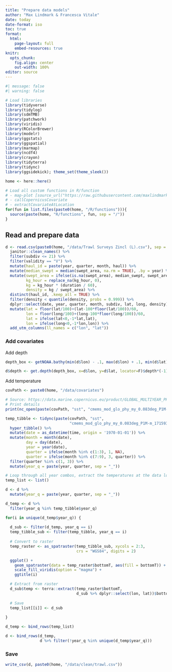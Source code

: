 ```yaml
---
title: "Prepare data models"
author: "Max Lindmark & Francesca Vitale"
date: today
date-format: iso
toc: true
format: 
  html:
    page-layout: full
    embed-resources: true
knitr: 
  opts_chunk:
    fig.align: center
    out-width: 100%
editor: source
---
```


```r
#| message: false
#| warning: false

# Load libraries
library(tidyverse)
library(tidylog)
library(sdmTMB)
library(patchwork)
library(viridis)
library(RColorBrewer)
library(modelr)
library(ggstats)
library(ggspatial)
library(marmap)
library(ncdf4)
library(crayon)
library(tidyterra)
library(tidync)
library(ggsidekick); theme_set(theme_sleek())

home <- here::here()

# Load all custom functions in R/function
# - map-plot [source_url("https://raw.githubusercontent.com/maxlindmark/cod-interactions/main/R/functions/map-plot.R")]
# - callCopernicusCovariate
# - extractCovariateAtLocation
for(fun in list.files(paste0(home, "/R/functions"))){
  source(paste(home, "R/functions", fun, sep = "/"))
}
```

## Read and prepare data

```r
d <- read.csv(paste0(home, "/data/Trawl Surveys Zincl (L).csv"), sep = ";", dec = ",") %>% 
  janitor::clean_names() %>% 
  filter(subdiv <= 21) %>% 
  filter(validity == "V") %>% 
  mutate(haul_id = paste(year, quarter, month, haul)) %>% 
  mutate(median_swept = median(swept_area, na.rm = TRUE), .by = year) %>%
  mutate(swept_area = ifelse(is.na(swept_area), median_swept, swept_area),
         kg_hour = replace_na(kg_hour, 0),
         kg = kg_hour * (duration / 60),
         density = kg / swept_area) %>% 
  distinct(haul_id, .keep_all = TRUE) %>% 
  filter(density < quantile(density, probs = 0.999)) %>% 
  dplyr::select(date, year, quarter, month, subdiv, lat, long, density) %>% 
  mutate(lat = floor(lat/100)+(lat-100*floor(lat/100))/60,
         lon = floor(long/100)+(long-100*floor(long/100))/60,
         lat = ifelse(lat<0,-1*lat,lat),
         lon = ifelse(long<0,-1*lon,lon)) %>% 
  add_utm_columns(ll_names = c("lon", "lat"))
```

### Add covariates
Add depth

```r
depth_box <- getNOAA.bathy(min(d$lon) - .1, max(d$lon) + .1, min(d$lat)  - .1, max(d$lat) + .1)

d$depth <- get.depth(depth_box, x=d$lon, y=d$lat, locator=F)$depth*(-1)
```

Add temperature

```r
covPath <- paste0(home, "/data/covariates")

# Source: https://data.marine.copernicus.eu/product/GLOBAL_MULTIYEAR_PHY_001_030/download?dataset=cmems_mod_glo_phy_my_0.083deg_P1M-m_202311
# Print details
print(nc_open(paste(covPath, "sst", "cmems_mod_glo_phy_my_0.083deg_P1M-m_1715939377383.nc", sep = "/")))

temp_tibble <- tidync(paste(covPath, "sst",
                            "cmems_mod_glo_phy_my_0.083deg_P1M-m_1715939377383.nc", sep = "/")) %>%
  hyper_tibble() %>% 
  mutate(date = as_datetime(time, origin = '1970-01-01')) %>%
  mutate(month = month(date),
         day = day(date),
         year = year(date),
         quarter = ifelse(month %in% c(1:3), 1, NA),
         quarter = ifelse(month %in% c(7:9), 3, quarter)) %>% 
  filter(quarter %in% c(1, 3)) %>% 
  mutate(year_q = paste(year, quarter, sep = "_"))

# Loop through all year combos, extract the temperatures at the data locations
temp_list <- list()

d <- d %>% 
  mutate(year_q = paste(year, quarter, sep = "_")) 

d_temp <- d %>% 
  filter(year_q %in% temp_tibble$year_q)

for(i in unique(d_temp$year_q)) {
  
  d_sub <- filter(d_temp, year_q == i)
  temp_tibble_sub <- filter(temp_tibble, year_q == i)
  
  # Convert to raster
  temp_raster <- as_spatraster(temp_tibble_sub, xycols = 2:3,
                               crs = "WGS84", digits = 2)

  ggplot() +
    geom_spatraster(data = temp_raster$bottomT, aes(fill = bottomT)) + 
    scale_fill_viridis(option = "magma") +
    ggtitle(i)

  # Extract from raster
  d_sub$temp <- terra::extract(temp_raster$bottomT,
                               d_sub %>% dplyr::select(lon, lat))$bottomT  
    
  # Save
  temp_list[[i]] <- d_sub
  
}

d_temp <- bind_rows(temp_list)

d <- bind_rows(d_temp,
               d %>% filter(!year_q %in% unique(d_temp$year_q)))
```

### Save

```r
write_csv(d, paste0(home, "/data/clean/trawl.csv"))
```


